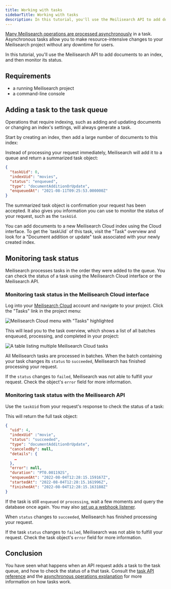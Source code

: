 ```yaml
---
title: Working with tasks
sidebarTitle: Working with tasks
description: In this tutorial, you'll use the Meilisearch API to add documents to an index, and then monitor its status.
---
```



[Many Meilisearch operations are processed asynchronously](/learn/async/asynchronous_operations) in a task. Asynchronous tasks allow you to make resource-intensive changes to your Meilisearch project without any downtime for users.

In this tutorial, you'll use the Meilisearch API to add documents to an index, and then monitor its status.

## Requirements

- a running Meilisearch project
- a command-line console

## Adding a task to the task queue

Operations that require indexing, such as adding and updating documents or changing an index's settings, will always generate a task.

Start by creating an index, then add a large number of documents to this index:

<CodeSamplesAddMoviesJson1 />

Instead of processing your request immediately, Meilisearch will add it to a queue and return a summarized task object:

```json
{
  "taskUid": 0,
  "indexUid": "movies",
  "status": "enqueued",
  "type": "documentAdditionOrUpdate",
  "enqueuedAt": "2021-08-11T09:25:53.000000Z"
}
```

The summarized task object is confirmation your request has been accepted. It also gives you information you can use to monitor the status of your request, such as the `taskUid`.

<Note>
You can add documents to a new Meilisearch Cloud index using the Cloud interface. To get the `taskUid` of this task, visit the "Task" overview and look for a "Document addition or update" task associated with your newly created index.
</Note>

## Monitoring task status

Meilisearch processes tasks in the order they were added to the queue. You can check the status of a task using the Meilisearch Cloud interface or the Meilisearch API.

### Monitoring task status in the Meilisearch Cloud interface

Log into your [Meilisearch Cloud](https://meilisearch.com/cloud) account and navigate to your project. Click the "Tasks" link in the project menu:

![Meilisearch Cloud menu with "Tasks" highlighted](/assets/images/cloud-tasks-tutorial/01-tasks-menu.png)

This will lead you to the task overview, which shows a list of all batches enqueued, processing, and completed in your project:

![A table listing multiple Meilisearch Cloud tasks](/assets/images/cloud-tasks-tutorial/02-tasks-table.png)

All Meilisearch tasks are processed in batches. When the batch containing your task changes its `status` to `succeeded`, Meilisearch has finished processing your request.

If the `status` changes to `failed`, Meilisearch was not able to fulfill your request. Check the object's `error` field for more information.

### Monitoring task status with the Meilisearch API

Use the `taskUid` from your request's response to check the status of a task:

<CodeSamplesGetTask1 />

This will return the full task object:

```json
{
  "uid": 4,
  "indexUid" :"movie",
  "status": "succeeded",
  "type": "documentAdditionOrUpdate",
  "canceledBy": null,
  "details": {
    …
  },
  "error": null,
  "duration": "PT0.001192S",
  "enqueuedAt": "2022-08-04T12:28:15.159167Z",
  "startedAt": "2022-08-04T12:28:15.161996Z",
  "finishedAt": "2022-08-04T12:28:15.163188Z"
}
```

If the task is still `enqueued` or `processing`, wait a few moments and query the database once again. You may also [set up a webhook listener](/reference/api/webhooks).

When `status` changes to `succeeded`, Meilisearch has finished processing your request.

If the task `status` changes to `failed`, Meilisearch was not able to fulfill your request. Check the task object's `error` field for more information.

## Conclusion

You have seen what happens when an API request adds a task to the task queue, and how to check the status of a that task. Consult the [task API reference](/reference/api/tasks) and the [asynchronous operations explanation](/learn/async/asynchronous_operations) for more information on how tasks work.

